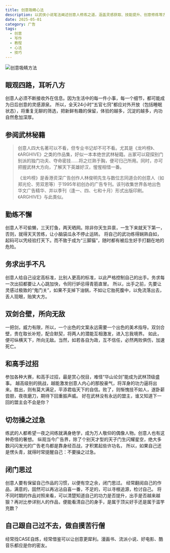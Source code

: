 ```yaml
---
title: 创意吸睛心法
description: 以武侠小说笔法阐述创意人修炼之道，涵盖灵感获取、技能提升、创意修炼等方面的实用心法
date: 2025-05-01
category: 广告
tags:
  - 创意
  - 写作
  - 教程
  - 心法
  - 技巧
---
```


![创意吸睛方法](https://img.dava.cc/img/创意吸睛方法.png)

## 眼观四路，耳听八方

创意人必须不断接收外在信息。因为生活中的每一件小事，每一个细节，都可能成为日后创意的灵感源泉。 所以，全天24小时“五官七窍”都应对外开放（包括睡眠状态），将重复无聊的筛选，把新鲜有趣的保留，体验的越多，沉淀的越多，内功自然愈加深厚。

## 参阅武林秘籍

> 创意人四大名著可以不看，但专业书记却不可不看。尤其是《龙吟榜》、《ARGHIVE》之类的作品集，好似一本本绝世武林秘籍。丛冢可以窥探别门别派的独门功夫、夺命密技……将之烂熟于胸，便可归己所用。同时，亦可把握武林大方向，了解天下英雄好汉，惺惺相惜一番。
>
> 《龙吟榜》是香港资深广告创作人林俊明先生与数位志同道合的创意人（如郑光伦、劳双恩等）于1995年初创办的广告专刊。该刊收集世界各地出色华文广告精华、并以季刊（逢一、四、七和十月）形式出版印刷。《ARGHIVE》与此类似。

## 勤练不懈

创意人不可偷懒，三天打鱼，两天晒网。除非你天生异禀，一生下来就天下第一，否则，就得天天苦练，让小脑袋瓜永不停止运转。 将自己的武功练得娴熟自如，起码可以凭经验打天下。而不致于成为“三脚猫”，随时都有被后生好手打翻在地的危险。

## 务求出手不凡

创意人给自己设定高标准，比别人更高的标准，以此严格控制自己的出手。务求每一次出招都要让人心跳加快，令同行妒忌得青筋直冒。 所以，出手之前，先要让灵感过极致的“鬼门关”，如果不支掉下油锅，不如让它胎死腹中，以免流落出去，丢人现眼，贻笑大方。

## 双剑合壁，所向无敌

一把剑，威力有限，所以，一个出色的文案永远需要一个出色的美术指导。双剑合壁，贵在取长补短，配合默契，将两人的潜能互相激发，进入忘我境界。 如此，便可纵横天下，所向无敌。当然，如若各自为政，互不信任，必然两败俱伤，加速死亡。

## 和高手过招

参加各种大赛，和高手过招，最是赏心悦目，难怪“华山论剑”能成为武林顶级盛事。 越高级别的挑战，越能激发创意人内心的那股豪气，将浑身的功力逼将出来。胜出，则有莫大满足，平添君临天下的自信。败了，则惭愧技不如人，遂卧薪尝胆，夜夜磨刀，期待下回重振声威。 好在武林没有永远的盟主，谁又知道下一回的盟主会不会是你？

## 切勿操之过急

练武的人都希望一夜之间练就满身绝学，成为万人敬仰的偶像人物。创意人也有这种奇怪的奢想。 纵观当今广告界，除了个别天才型的天子门生闪耀星空，绝大多数闪闪发光的广告老鸟都是靠身经百战，才积累起些许功名， 所以，如果自己还是愣头青，就得时常提醒自己：不要操之过急。

## 闭门思过

创意人要有保留自己作品的习惯，以便有空之余，闭门思过。 经常翻阅自己的作品，满意的，固然可以再沾沾自喜一番，不足的，可以寻根追源，检讨自己。 将不同时期的作品对照来看，可以清楚知道自己的功力是否提升，出手是否越来越狠？再对比参详别人的作品，便能看清自己的身手，是属于顶尖好手还是属于滥竽充数？

## 自己跟自己过不去，做自摸苦行僧

经常找CASE自炼，经常借鉴可以让创意更犀利。漫画书、流派小说、好电影、酷音乐都应是你的密友。